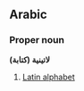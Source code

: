 ==Arabic==

===Proper noun===
'''لاتينية (كتابة)'''  <!--Are those parenthesis supposed to be there?!-->
# [[Latin alphabet]]